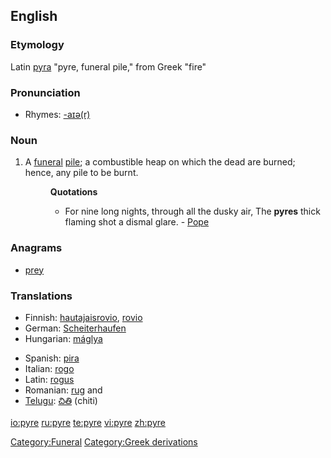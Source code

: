 {{wikipedia}}
==English==

===Etymology===
Latin [[pyra]] "pyre, funeral pile," from Greek {{polytonic|[[πῦρ]]}} "fire"

===Pronunciation===
*Rhymes: [[Rhymes:English:-aɪə(r)|-aɪə(r)]]

===Noun===
{{en-noun}}

# A [[funeral]] [[pile]]; a combustible heap on which the dead are burned; hence, any pile to be burnt.
#:'''Quotations'''
#:*For nine long nights, through all the dusky air, The '''pyres''' thick flaming shot a dismal glare. - [[Pope]]

===Anagrams===
*[[prey]]

===Translations===
{{rfc-level|Translations at L3+}}
{{top}}
*Finnish: [[hautajaisrovio]], [[rovio]]
*German: [[Scheiterhaufen]] {{m}}
*Hungarian: [[máglya]]
{{mid}}
*Spanish: [[pira]] {{f}}
*Italian: [[rogo]] {{m}}
*Latin: [[rogus]] {{m}}
*Romanian: [[rug]] {{f}} and {{m}}
*[[Telugu]]: [[చితి]] (chiti)
{{bottom}}

[[Category:Funeral]]
[[Category:Greek derivations]]

[[io:pyre]]
[[ru:pyre]]
[[te:pyre]]
[[vi:pyre]]
[[zh:pyre]]